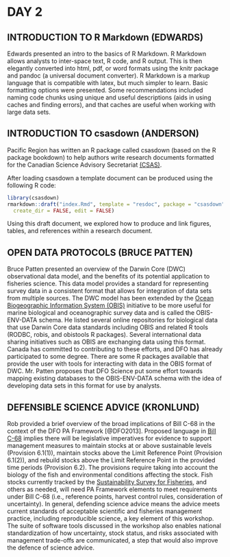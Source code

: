 # DAY 2

## INTRODUCTION TO R Markdown (EDWARDS)

Edwards presented an intro to the basics of R Markdown.
R Markdown allows analysts to inter-space text, R code, and R output.
This is then elegantly converted into html, pdf, or word formats using the knitr package and pandoc (a universal document converter).
R Markdown is a markup language that is compatible with latex, but much simpler to learn.
Basic formatting options were presented.
Some recommendations included naming code chunks using unique and useful descriptions (aids in using caches and finding errors), and that caches are useful when working with large data sets.

## INTRODUCTION TO csasdown (ANDERSON)

Pacific Region has written an R package called csasdown  (based on the R package bookdown) to help authors write research documents formatted for the Canadian Science Advisory Secretariat [(CSAS)](http://www.dfo-mpo.gc.ca/csas-sccs/index-eng.htm).

After loading csasdown a template document can be produced using the following R code:

```r
library(csasdown)
rmarkdown::draft("index.Rmd", template = "resdoc", package = "csasdown", 
  create_dir = FALSE, edit = FALSE)
```

Using this draft document, we explored how to produce and link figures, tables, and references within a research document.

## OPEN DATA PROTOCOLS (BRUCE PATTEN)

Bruce Patten presented an overview of the Darwin Core (DWC) observational data model, and the benefits of its potential application to fisheries science.
This data model provides a standard for representing survey data in a consistent format that allows for integration of data sets from multiple sources.
The DWC model has been extended by the [Ocean Biogeographic Information System (OBIS)](http://www.iobis.org) initiative to be more useful for marine biological and oceanographic survey data and is called the OBIS-ENV-DATA schema.
He listed several online repositories for biological data that use Darwin Core data standards including OBIS and related R tools (RODBC, robis, and obistools R packages).
Several international data sharing initiatives such as OBIS are exchanging data using this format.
Canada has committed to contributing to these efforts, and DFO has already participated to some degree.
There are some R packages available that provide the user with tools for interacting with data in the OBIS format of DWC.
Mr. Patten proposes that DFO Science put some effort towards mapping existing databases to the OBIS-ENV-DATA schema with the idea of developing data sets in this format for use by analysts.

## DEFENSIBLE SCIENCE ADVICE (KRONLUND)

Rob provided a brief overview of the broad implications of Bill C-68 in the context of the DFO PA Framework [@DFO2013].
Proposed language in  [Bill C-68](http://www.parl.ca/DocumentViewer/en/42-1/bill/C-68/third-reading) implies there will be legislative imperatives for evidence to support management measures to maintain stocks at or above sustainable levels (Provision 6.1(1)), maintain stocks above the Limit Reference Point (Provision 6.1(2)), and rebuild stocks above the Limit Reference Point in the provided time periods (Provision 6.2).
The provisions require taking into account the biology of the fish and environmental conditions affecting the stock.
Fish stocks currently tracked by the [Sustainability Survey for Fisheries](http://www.dfo-mpo.gc.ca/reports-rapports/regs/sff-cpd/survey-sondage/index-en.html), and others as needed, will need PA Framework elements to meet requirements under Bill C-68 (i.e., reference points, harvest control rules, consideration of uncertainty).
In general, defending science advice means the advice meets current standards of acceptable scientific and fisheries management practice, including reproducible science, a key element of this workshop.
The suite of software tools discussed in the workshop also enables national standardization of how uncertainty, stock status, and risks associated with management trade-offs are communicated, a step that would also improve the defence of science advice.
